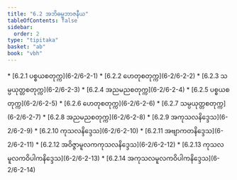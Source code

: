 ```yaml
---
title: "6.2 အဘိဓမ္မဘာဇနီယ"
tableOfContents: false
sidebar:
  order: 2
type: "tipitaka"
basket: "ab"
book: "vbh"
---
```



<DynamicBreadcrumb />



<TableOfContents book="vbh" section="6.2">
* [6.2.1 ပစ္စယစတုက္က](6-2/6-2-1)
* [6.2.2 ဟေတုစတုက္က](6-2/6-2-2)
* [6.2.3 သမ္ပယုတ္တစတုက္က](6-2/6-2-3)
* [6.2.4 အညမညစတုက္က](6-2/6-2-4)
* [6.2.5 ပစ္စယစတုက္က](6-2/6-2-5)
* [6.2.6 ဟေတုစတုက္က](6-2/6-2-6)
* [6.2.7 သမ္ပယုတ္တစတုက္က](6-2/6-2-7)
* [6.2.8 အညမညစတုက္က](6-2/6-2-8)
* [6.2.9 အကုသလနိဒ္ဒေသ](6-2/6-2-9)
* [6.2.10 ကုသလနိဒ္ဒေသ](6-2/6-2-10)
* [6.2.11 အဗျာကတနိဒ္ဒေသ](6-2/6-2-11)
* [6.2.12 အဝိဇ္ဇာမူလကကုသလနိဒ္ဒေသ](6-2/6-2-12)
* [6.2.13 ကုသလမူလကဝိပါကနိဒ္ဒေသ](6-2/6-2-13)
* [6.2.14 အကုသလမူလကဝိပါကနိဒ္ဒေသ](6-2/6-2-14)
</TableOfContents>
